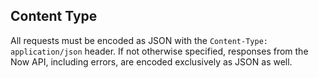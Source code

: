 ## Content Type

All requests must be encoded as JSON with the `Content-Type: application/json` header.
If not otherwise specified, responses from the Now API, including errors, are encoded exclusively as JSON as well.
